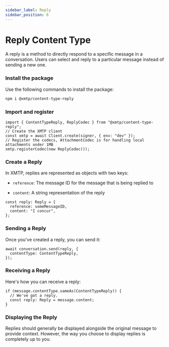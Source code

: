 ```yaml
---
sidebar_label: Reply
sidebar_position: 6
---
```



# Reply Content Type

A reply is a method to directly respond to a specific message in a conversation. Users can select and reply to a particular message instead of sending a new one.

### Install the package

Use the following commands to install the package:

<Tabs groupId="sdk-langs">
<TabItem value="js" label="JavaScript"  attributes={{className: "js_tab"}}>

```bash
npm i @xmtp/content-type-reply
```

</TabItem></Tabs>

### Import and register

<Tabs groupId="sdk-langs">
<TabItem value="js" label="JavaScript"  attributes={{className: "js_tab"}}>

```tsx
import { ContentTypeReply, ReplyCodec } from "@xmtp/content-type-reply";
// Create the XMTP client
const xmtp = await Client.create(signer, { env: "dev" });
// Register the codecs, AttachmentCodec is for handling local attachments under 1MB
xmtp.registerCodec(new ReplyCodec());
```

</TabItem></Tabs>

### Create a Reply

In XMTP, replies are represented as objects with two keys:

- `reference`: The message ID for the message that is being replied to

- `content`: A string representation of the reply

<Tabs groupId="sdk-langs">
<TabItem value="js" label="JavaScript"  attributes={{className: "js_tab"}}>

```tsx
const reply: Reply = {
  reference: someMessageID,
  content: "I concur",
};
```

</TabItem></Tabs>

### Sending a Reply

Once you've created a reply, you can send it:

<Tabs groupId="sdk-langs">
<TabItem value="js" label="JavaScript"  attributes={{className: "js_tab"}}>

```tsx
await conversation.send(reply, {
  contentType: ContentTypeReply,
});
```

</TabItem></Tabs>

### Receiving a Reply

Here's how you can receive a reply:

<Tabs groupId="sdk-langs">
<TabItem value="js" label="JavaScript"  attributes={{className: "js_tab"}}>

```tsx
if (message.contentType.sameAs(ContentTypeReply)) {
  // We've got a reply.
  const reply: Reply = message.content;
}
```

</TabItem></Tabs>

### Displaying the Reply

Replies should generally be displayed alongside the original message to provide context. However, the way you choose to display replies is completely up to you.
